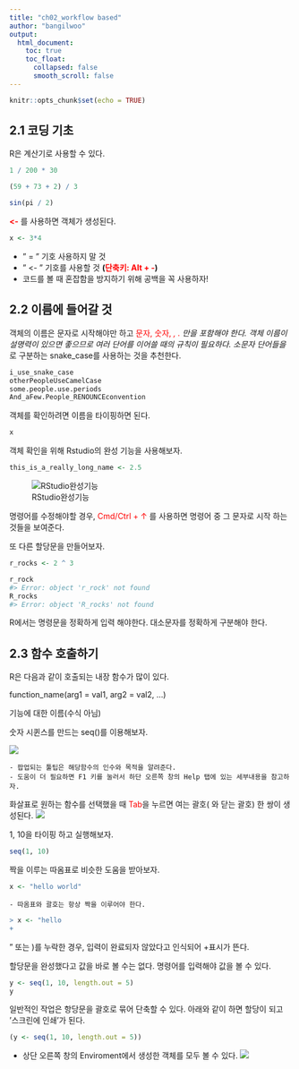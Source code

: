 ```yaml
---
title: "ch02_workflow based"
author: "bangilwoo"
output:
  html_document:
    toc: true
    toc_float:
      collapsed: false
      smooth_scroll: false
---
```

  
```r
knitr::opts_chunk$set(echo = TRUE)
```

## 2.1 코딩 기초

 R은 계산기로 사용할 수 있다.
 
```r
1 / 200 * 30

(59 + 73 + 2) / 3

sin(pi / 2)
```
  
 **<span style="color: red;"><-</span>** 를 사용하면 객체가 생성된다.
 
```r
x <- 3*4
```

- " = " 기호 사용하지 말 것
- " <- " 기호를 사용할 것 
  **(<span style="color: red;">단축키: Alt + -</span>)**
- 코드를 볼 때 혼잡함을 방지하기 위해 공백을 꼭 사용하자!
  
## 2.2 이름에 들어갈 것

 객체의 이름은 문자로 시작해야만 하고 <span style="color: red;">문자, 숫자, _, .</span> 만을 포함해야 한다.
객체 이름이 설명력이 있으면 좋으므로 여러 단어를 이어쓸 때의 규칙이 필요하다. 소문자 단어들을 <span style="color: red;">_</span> 로 구분하는 snake_case를 사용하는 것을 추천한다.
 
```r
i_use_snake_case
otherPeopleUseCamelCase
some.people.use.periods
And_aFew.People_RENOUNCEconvention
```

객체를 확인하려면 이름을 타이핑하면 된다.

```r
x
```

객체 확인을 위해 Rstudio의 완성 기능을 사용해보자.

```r
this_is_a_really_long_name <- 2.5
```

![RStudio완성기능](image./RStudio.jpg)

명령어를 수정해야할 경우, <span style="color: red;">Cmd/Ctrl + ↑</span> 를 사용하면 명령어 중 그 문자로 시작 하는 것들을 보여준다.
 
또 다른 할당문을 만들어보자.

```r
r_rocks <- 2 ^ 3
```

```r
r_rock
#> Error: object 'r_rock' not found
R_rocks
#> Error: object 'R_rocks' not found
```

R에서는 명령문을 정확하게 입력 해야한다. 대소문자를 정확하게 구분해야 한다.
  
## 2.3 함수 호출하기

R은 다음과 같이 호출되는 내장 함수가 많이 있다.

function_name(arg1 = val1, arg2 = val2, ...)

기능에 대한 이름(수식 아님)

숫자 시퀸스를 만드는 seq()를 이용해보자.

![](image./seq.jpg)

    - 팝업되는 툴팁은 해당함수의 인수와 목적을 알려준다.
    - 도움이 더 필요하면 F1 키를 눌러서 하단 오른쪽 창의 Help 탭에 있는 세부내용을 참고하자.  
    
화살표로 원하는 함수를 선택했을 때 <span style="color: red;">Tab</span>을 누르면 여는 괄호( 와 닫는 괄호) 한 쌍이 생성된다.
![](image./make_seq.jpg)
  
1, 10을 타이핑 하고 실행해보자. 

```r
seq(1, 10)
```
  
짝을 이루는 따옴표로 비슷한 도움을 받아보자.

```r
x <- "hello world"
```

    - 따옴표와 괄호는 항상 짝을 이루어야 한다.

```r
> x <- "hello
+
```

" 또는 )를 누락한 경우, 입력이 완료되자 않았다고 인식되어 +표시가 뜬다.
  
할당문을 완성했다고 값을 바로 볼 수는 없다. 명령어를 입력해야 값을 볼 수 있다.

```r
y <- seq(1, 10, length.out = 5)
y
```
  
일반적인 작업은 항당문을 괄호로 묶어 단축할 수 있다. 아래와 같이 하면 할당이 되고 '스크린에 인쇄'가 된다.

```r
(y <- seq(1, 10, length.out = 5))
```
  
- 상단 오른쪽 창의 Enviroment에서 생성한 객체를 모두 볼 수 있다.
![](image./enviroment.png)
   

